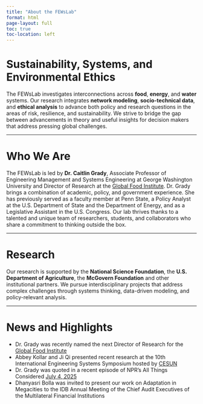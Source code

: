 ```yaml
---
title: "About the FEWsLab"
format: html
page-layout: full
toc: true
toc-location: left
---
```


# Sustainability, Systems, and Environmental Ethics

The FEWsLab investigates interconnections across **food**, **energy**, and **water** systems. Our research integrates **network modeling**, **socio-technical data**, and **ethical analysis** to advance both policy and research questions in the areas of risk, resilience, and sustainability. We strive to bridge the gap between advancements in theory and useful insights for decision makers that address pressing global challenges.

---

# Who We Are

The FEWsLab is led by **Dr. Caitlin Grady**, Associate Professor of Engineering Management and Systems Engineering at George Washington University and Director of Research at the [Global Food Institute](https://globalfoodinstitute.gwu.edu/). Dr. Grady brings a combination of academic, policy, and government experience. She has previously served as a faculty member at Penn State, a Policy Analyst at the U.S. Department of State and the Department of Energy, and as a Legislative Assistant in the U.S. Congress. Our lab thrives thanks to a talented and unique team of researchers, students, and collaborators who share a commitment to thinking outside the box.

---

# Research

Our research is supported by the **National Science Foundation**, the **U.S. Department of Agriculture**, the **McGovern Foundation** and other institutional partners. We pursue interdisciplinary projects that address complex challenges through systems thinking, data-driven modeling, and policy-relevant analysis.

---

# News and Highlights

- Dr. Grady was recently named the next Director of Research for the [Global Food Institute](https://globalfoodinstitute.gwu.edu/)
- Abbey Kollar and Ji Qi presented recent research at the 10th International Engineering Systems Symposium hosted by [CESUN](https://cesun.org/)
- Dr. Grady was quoted in a recent episode of NPR's All Things Considered [July 4, 2025](https://www.npr.org/2025/07/04/nx-s1-5454884/why-hydropower-faces-more-barriers-than-wind-or-solar)
- Dhanyasri Bolla was invited to present our work on Adaptation in Megacities to the IDB Annual Meeting of the Chief Audit Executives of the Multilateral Financial Institutions

